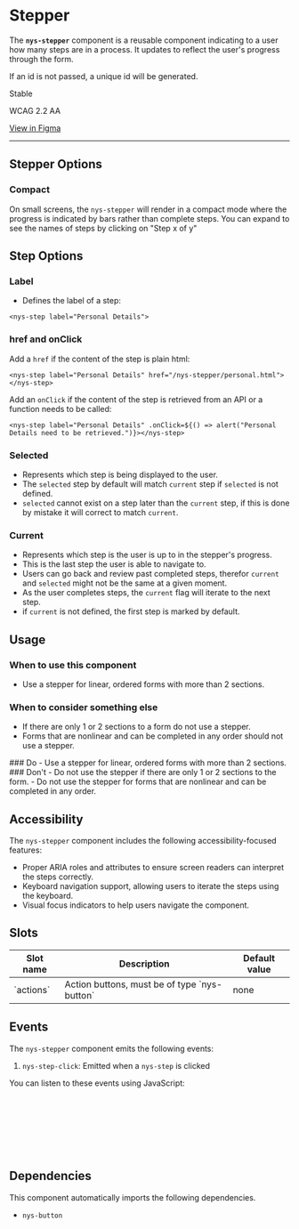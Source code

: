 
<Meta of={NysStepperStories} title="Components/Stepper/Documentation" />

# Stepper

The **`nys-stepper`** component is a reusable component indicating to a user how many steps are in a process. It updates to reflect the user's progress through the form.

If an id is not passed, a unique id will be generated.

<p className="pill pill--stable">Stable</p>

<p className="pill pill--wcag">WCAG 2.2 AA</p>

<p className="pill pill--uikit">
	<a href="https://www.figma.com/design/U2QpuSUXRTxbgG64Fzi9bu?node-id=4897-5811" target="_blank">View in Figma</a>
</p>

---

<Canvas of={NysStepperStories.Basic} />

<Controls />

## Stepper Options

### Compact
On small screens, the `nys-stepper` will render in a compact mode where the progress is indicated by bars rather than complete steps. You can expand to see the names of steps by clicking on "Step x of y"


## Step Options

### Label
- Defines the label of a step:
```
<nys-step label="Personal Details">
```

### href and onClick
Add a `href` if the content of the step is plain html:
```
<nys-step label="Personal Details" href="/nys-stepper/personal.html"></nys-step>
```
Add an `onClick` if the content of the step is retrieved from an API or a function needs to be called:
```
<nys-step label="Personal Details" .onClick=${() => alert("Personal Details need to be retrieved.")}></nys-step>
```

### Selected
- Represents which step is being displayed to the user.
- The `selected` step by default will match `current` step if `selected` is not defined.
- `selected` cannot exist on a step later than the `current` step, if this is done by mistake it will correct to match `current`.

### Current
- Represents which step is the user is up to in the stepper's progress.
- This is the last step the user is able to navigate to.
- Users can go back and review past completed steps, therefor `current` and `selected` might not be the same at a given moment.
- As the user completes steps, the `current` flag will iterate to the next step.
- if `current` is not defined, the first step is marked by default.

## Usage

### When to use this component
- Use a stepper for linear, ordered forms with more than 2 sections.

### When to consider something else
- If there are only 1 or 2 sections to a form do not use a stepper.
- Forms that are nonlinear and can be completed in any order should not use a stepper.

<div className="nys-grid-row nys-grid-gap-lg">
  <div className="nys-mobile-lg:nys-grid-col">
    <div className="usage-card usage-card--do">
      ### <nys-icon name="check_circle" color="var(--nys-color-success)" /> Do
      - Use a stepper for linear, ordered forms with more than 2 sections.
    </div>
  </div>
  <div className="nys-mobile-lg:nys-grid-col">
    <div className="usage-card usage-card--dont">
      ### <nys-icon name="error" color="var(--nys-color-danger)" /> Don't
      - Do not use the stepper if there are only 1 or 2 sections to the form.
      - Do not use the stepper for forms that are nonlinear and can be completed in any order.
    </div>
  </div>
</div>

## Accessibility

The `nys-stepper` component includes the following accessibility-focused features:

- Proper ARIA roles and attributes to ensure screen readers can interpret the steps correctly.
- Keyboard navigation support, allowing users to iterate the steps using the keyboard.
- Visual focus indicators to help users navigate the component.

## Slots
<table>
    <thead>
    <tr>
        <th>Slot name</th>
        <th>Description</th>
        <th>Default value</th>
    </tr>
    </thead>
    <tbody>
    <tr>
        <td>`actions`</td>
        <td>Action buttons, must be of type `nys-button`</td>
        <td>none</td>
    </tr>
    </tbody>
</table>

## Events

The `nys-stepper` component emits the following events:

1. `nys-step-click`: Emitted when a `nys-step` is clicked

You can listen to these events using JavaScript:

```js
// Select the stepper component
const stepper = document.querySelector("nys-stepper");

// Listen for the 'nys-step-click' event
stepper.addEventListener("nys-step-click", () => {
	console.log("nys-step clicked");
});
```

## Dependencies

This component automatically imports the following dependencies.
- `nys-button`
